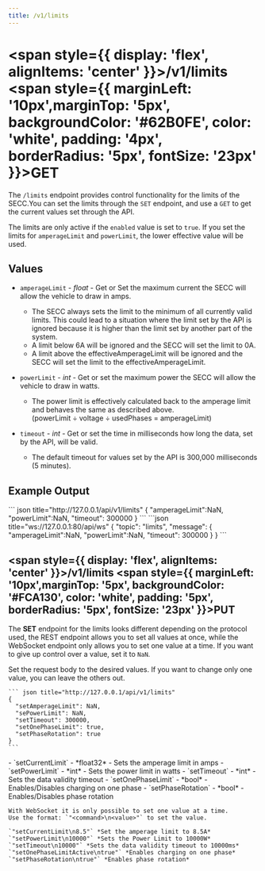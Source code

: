 ```yaml
---
title: /v1/limits
---
```



#
# <span style={{ display: 'flex', alignItems: 'center' }}>/v1/limits <span style={{ marginLeft: '10px',marginTop: '5px', backgroundColor: '#62B0FE', color: 'white', padding: '4px', borderRadius: '5px', fontSize: '23px' }}>GET</span></span>

The `/limits` endpoint provides control functionality for the limits of the SECC.You can set the limits through the `SET` endpoint, and use a `GET` to get the current values set through the API.


The limits are only active if the `enabled` value is set to `true`.
If you set the limits for `amperageLimit` and `powerLimit`, the lower effective value will be used.

## Values
- `amperageLimit` - *float* - Get or Set the maximum current the SECC will allow the vehicle to draw in amps.  
  - The SECC always sets the limit to the minimum of all currently valid limits. This could lead to a
situation where the limit set by the API is ignored because it is higher than the limit set by another part of the system.   
  - A limit below 6A will be ignored and the SECC will set the limit to 0A.  
  - A limit above the effectiveAmperageLimit will be ignored and the SECC will set the limit to the effectiveAmperageLimit.
- `powerLimit` - *int* - Get or set the maximum power the SECC will allow the vehicle to draw in watts.
  - The power limit is effectively calculated back to the amperage limit and behaves the same as described above.  
  (powerLimit ÷ voltage ÷ usedPhases = amperageLimit)

- `timeout` - *int* - Get or set the time in milliseconds how long the data, set by the API, will be valid.
  - The default timeout for values set by the API is 300,000 milliseconds (5 minutes).

## Example Output


<Tabs>
  <TabItem value="rest" label="REST" default>
    ``` json title="http://127.0.0.1/api/v1/limits"
    {
      "amperageLimit":NaN,
      "powerLimit":NaN,
      "timeout": 300000
    }
    ```
  </TabItem>
  <TabItem value="ws" label="WebSocket">
    ```json title="ws://127.0.0.1:80/api/ws"
    {
      "topic": "limits",
      "message": 
      {
        "amperageLimit":NaN,
        "powerLimit":NaN,
        "timeout": 300000
      }
    }
    ```
  </TabItem>
</Tabs>

## <span style={{ display: 'flex', alignItems: 'center' }}>/v1/limits <span style={{ marginLeft: '10px',marginTop: '5px', backgroundColor: '#FCA130', color: 'white', padding: '5px', borderRadius: '5px', fontSize: '23px' }}>PUT</span></span>


  The **SET** endpoint for the limits looks different depending on the protocol used, the REST endpoint allows you to set all values at once, while the WebSocket endpoint only allows you to set one value at a time.
  If you want to give up control over a value, set it to `NaN`.

<Tabs>
  <TabItem value="rest" label="REST" default>
    Set the request body to the desired values. If you want to change only one value, you can leave the others out.

    ``` json title="http://127.0.0.1/api/v1/limits"
    {
      "setAmperageLimit": NaN,
      "sePowerLimit": NaN,
      "setTimeout": 300000,
      "setOnePhaseLimit": true,
      "setPhaseRotation": true
    }
    ```
  </TabItem>
  <TabItem value="ws" label="WebSocket">
    - `setCurrentLimit` - *float32* - Sets the amperage limit in amps
    - `setPowerLimit` - *int* - Sets the power limit in watts
    - `setTimeout` - *int* - Sets the data validity timeout
    - `setOnePhaseLimit` - *bool* - Enables/Disables charging on one phase
    - `setPhaseRotation` - *bool* - Enables/Disables phase rotation

    With WebSocket it is only possible to set one value at a time.
    Use the format: `"<command>\n<value>"` to set the value.

    `"setCurrentLimit\n8.5"` *Set the amperage limit to 8.5A*
    `"setPowerLimit\n10000"` *Sets the Power Limit to 10000W*
    `"setTimeout\n10000"` *Sets the data validity timeout to 10000ms*
    `"setOnePhaseLimitActive\ntrue"` *Enables charging on one phase*
    `"setPhaseRotation\ntrue"` *Enables phase rotation*
  </TabItem>
</Tabs>

